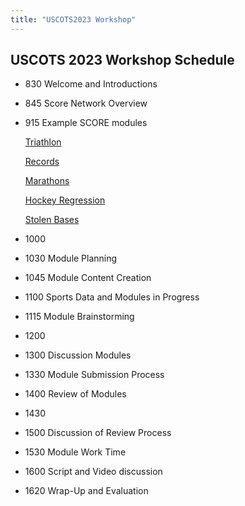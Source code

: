 ```yaml
---
title: "USCOTS2023 Workshop"
---
```


## USCOTS 2023 Workshop Schedule

* 830  	Welcome and Introductions

* 845 	Score Network Overview  

* 915 	Example SCORE modules

  [Triathlon](https://isle.stat.cmu.edu/SCORE/ironman_triathlon/)

  [Records](https://isle.stat.cmu.edu/SCORE/Unbreakable_Records_Baseball_Hits/)

  [Marathons](https://isle.stat.cmu.edu/SCORE/Marathons_SCORE_Template/)
  
  [Hockey Regression](https://isle.stat.cmu.edu/SCORE/NHLShots/)
  
  [Stolen Bases](https://isle.stat.cmu.edu/SCORE/stolen-bases-module/)


* 1000  <Coffee Break>

* 1030 	Module Planning

* 1045  Module Content Creation 

* 1100  Sports Data and Modules in Progress

* 1115  Module Brainstorming

* 1200  <Lunch provided>

* 1300  Discussion Modules

* 1330  Module Submission Process

* 1400  Review of Modules

* 1430  <Coffee Break>

* 1500  Discussion of Review Process

* 1530  Module Work Time

* 1600  Script and Video discussion

* 1620  Wrap-Up and Evaluation



